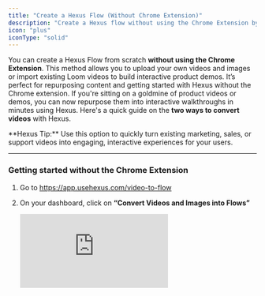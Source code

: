 ```yaml
---
title: "Create a Hexus Flow (Without Chrome Extension)"
description: "Create a Hexus flow without using the Chrome Extension by uploading videos, images, or importing videos. Perfect for repurposing existing content and getting started quickly"
icon: "plus"
iconType: "solid"
---
```


You can create a Hexus Flow from scratch **without using the Chrome Extension**. This method allows you to upload your own videos and images or import existing Loom videos to build interactive product demos. It’s perfect for repurposing content and getting started with Hexus without the Chrome extension. If you're sitting on a goldmine of product videos or demos, you can now repurpose them into interactive walkthroughs in minutes using Hexus. Here's a quick guide on the **two ways to convert videos** with Hexus.

<Tip>
  **Hexus Tip:** Use this option to quickly turn existing marketing, sales, or support videos into engaging, interactive experiences for your users.
</Tip>

---

### **Getting started without the Chrome Extension**

1. Go to https://app.usehexus.com/video-to-flow
2. On your dashboard, click on **“Convert Videos and Images into Flows”**

   <div style={{ position:"relative",width:"100%",paddingTop:"56.25%" }}>
   <iframe src="https://app.usehexus.com/embed/Create_from_scratch_without_Hexus_Chrome_Extension__b6e16885-b57f-4417-90fd-f29dcfd067d9" title="Design, styles & image editing for Hexus tours" frameborder="0" allow="accelerometer; autoplay; clipboard-write; encrypted-media; gyroscope; picture-in-picture" allowfullscreen style={{ position:"absolute",top:0,left:0,width:"100%",height:"100%" }} />

   </div>

   ![Image(98) Pn](/image_1.jpeg)
3. Choose your content source:
   - **Upload a video** (MP4 format recommended)
   - **Upload images** (JPG, PNG, or GIF)
   - **Import from Loom** by pasting the Loom video URL
   - **Record your screen** if you can't use the chrome extension or want to record or want a complete video

   ![Image(95) Pn](/image_2.jpeg)
4. After uploading your desired files, add a script for your AI voiceover, AI Avatar or record your own video and audio. Note if you cant to convert your video to a Hexus Flow (Interactive demo) use the option.

   <div style={{ position:"relative",width:"100%",paddingTop:"56.25%" }}>
   <iframe src="https://app.usehexus.com/embed/Create_from_scratch_without_Hexus_Chrome_Extension__b6e16885-b57f-4417-90fd-f29dcfd067d9" title="Design, styles & image editing for Hexus tours" frameborder="0" allow="accelerometer; autoplay; clipboard-write; encrypted-media; gyroscope; picture-in-picture" allowfullscreen style={{ position:"absolute",top:0,left:0,width:"100%",height:"100%" }} />

   </div>

   ![Image(96) Pn](/images/image\(96\).png)
   5. Click on Done  to finish building your flow\!

Here's your **guided tour** on how to create a video from scratch on Hexus.

---

### **Why use this method?**

- **No Chrome Extension required**: Great for users on restricted browsers or corporate devices.
- **Repurpose existing content**: Turn marketing videos, support walkthroughs, or product clips into reusable interactive demos.

---

### **Best practices**

- Keep your flows short and focused, ideally under 2 minutes for higher engagement.
- Use a **clear video resolution (720p or higher)** to ensure text and UI elements are visible.
- Combine multiple images or clips into one seamless flow for a guided experience.